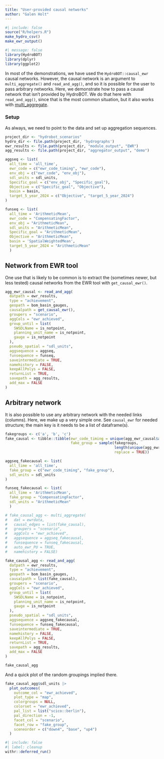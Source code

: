 ```yaml
---
title: "User-provided causal networks"
author: "Galen Holt"
---
```


```r
#| include: false
source("R/helpers.R")
make_hydro_csv()
make_ewr_output()
```

```r
#| message: false
library(HydroBOT)
library(dplyr)
library(ggplot2)
```

In most of the demonstrations, we have used the `HydroBOT::causal_ewr` causal networks. However, the causal network is an argument to `multi_aggregate()` and `read_and_agg()`, and so it is possible for the user to pass arbitrary networks. Here, we demonstrate how to pass a causal network that isn't provided by HydroBOT. We do that here with `read_and_agg()`, since that is the most common situation, but it also works with [multi_aggregate](using_multi_aggregate).

### Setup

As always, we need to point to the data and set up aggregation sequences.

```r
project_dir <- "hydrobot_scenarios"
hydro_dir <- file.path(project_dir, 'hydrographs')
ewr_results <- file.path(project_dir, "module_output", "EWR")
agg_results <- file.path(project_dir, "aggregator_output", "demo")
```

```r
aggseq <- list(
  all_time = 'all_time',
  ewr_code = c("ewr_code_timing", "ewr_code"),
  env_obj = c("ewr_code", "env_obj"),
  sdl_units = sdl_units,
  Specific_goal = c("env_obj", "Specific_goal"),
  Objective = c("Specific_goal", "Objective"),
  basin = basin,
  target_5_year_2024 = c("Objective", "target_5_year_2024")
)

funseq <- list(
  all_time = 'ArithmeticMean',
  ewr_code = "CompensatingFactor",
  env_obj = "ArithmeticMean",
  sdl_units = "ArithmeticMean",
  Specific_goal = "ArithmeticMean",
  Objective = "ArithmeticMean",
  basin = 'SpatialWeightedMean',
  target_5_year_2024 = "ArithmeticMean"
  )
```

## Network from EWR tool

One use that is likely to be common is to extract the (sometimes newer, but less tested) causal networks from the EWR tool with `get_causal_ewr()`.

```r
agg_ewr_causal <- read_and_agg(
  datpath = ewr_results,
  type = "achievement",
  geopath = bom_basin_gauges,
  causalpath = get_causal_ewr(),
  groupers = "scenario",
  aggCols = "ewr_achieved",
  group_until = list(
    SWSDLName = is_notpoint,
    planning_unit_name = is_notpoint,
    gauge = is_notpoint
  ),
  pseudo_spatial = "sdl_units",
  aggsequence = aggseq,
  funsequence = funseq,
  saveintermediate = TRUE,
  namehistory = FALSE,
  keepAllPolys = FALSE,
  returnList = TRUE,
  savepath = agg_results,
  add_max = FALSE
)
```

## Arbitrary network 

It is also possible to use any arbitrary network with the needed links (columns). Here, we make up a very simple one. See `causal_ewr` for needed structure; the main key is it needs to be a list of dataframe(s).

```r
fakegroups <- c('a', 'b', 'c')
fake_causal <- tibble::tibble(ewr_code_timing = unique(agg_ewr_causal$agg_input$ewr_code_timing),
                              fake_group = sample(fakegroups,
                                                  length(unique(agg_ewr_causal$agg_input$ewr_code_timing)), 
                                                  replace = TRUE))
```

```r
aggseq_fakecausal <- list(
  all_time = 'all_time',
  fake_group = c("ewr_code_timing", "fake_group"),
  sdl_units = sdl_units
)

funseq_fakecausal <- list(
  all_time = 'ArithmeticMean',
  fake_group = "CompensatingFactor",
  sdl_units = "ArithmeticMean"
  )
```

```r
# fake_causal_agg <- multi_aggregate(   
#   dat = ewrdata,      
#   causal_edges = list(fake_causal),   
#   groupers = "scenario",   
#   aggCols = "ewr_achieved",
#   aggsequence = aggseq_fakecausal,   
#   funsequence = funseq_fakecausal,
#   auto_ewr_PU = TRUE,
#   namehistory = FALSE) 

fake_causal_agg <- read_and_agg(
  datpath = ewr_results,
  type = "achievement",
  geopath = bom_basin_gauges,
  causalpath = list(fake_causal),
  groupers = "scenario",
  aggCols = "ewr_achieved",
  group_until = list(
    SWSDLName = is_notpoint,
    planning_unit_name = is_notpoint,
    gauge = is_notpoint
  ),
  pseudo_spatial = "sdl_units",
  aggsequence = aggseq_fakecausal,
  funsequence = funseq_fakecausal,
  saveintermediate = TRUE,
  namehistory = FALSE,
  keepAllPolys = FALSE,
  returnList = TRUE,
  savepath = agg_results,
  add_max = FALSE
)

fake_causal_agg
```

And a quick plot of the random groupings implied there.

```r
fake_causal_agg$sdl_units |> 
  plot_outcomes(
    outcome_col = "ewr_achieved",
    plot_type = "map",
    colorgroups = NULL,
    colorset = "ewr_achieved",
    pal_list = list("scico::berlin"),
    pal_direction = -1,
    facet_col = "scenario",
    facet_row = "fake_group",
    sceneorder = c("down4", "base", "up4")
  )
```

```r
#| include: false
#| label: cleanup
withr::deferred_run()
```

